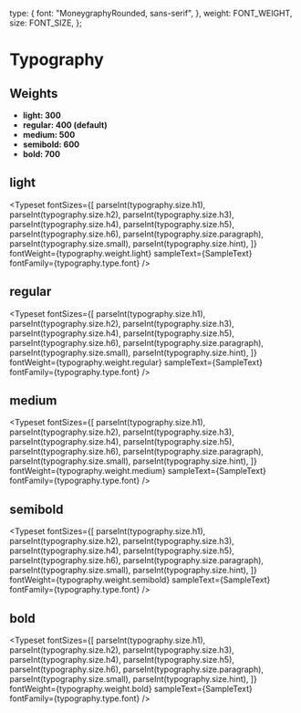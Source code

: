 
<Meta title="System/Typography" />

  type: {
    font: "MoneygraphyRounded, sans-serif",
  },
  weight: FONT_WEIGHT,
  size: FONT_SIZE,
};


# Typography

## **Weights**

- **light: 300**
- **regular: 400 (default)**
- **medium: 500**
- **semibold: 600**
- **bold: 700**

## **light**

<Typeset
  fontSizes={[
    parseInt(typography.size.h1),
    parseInt(typography.size.h2),
    parseInt(typography.size.h3),
    parseInt(typography.size.h4),
    parseInt(typography.size.h5),
    parseInt(typography.size.h6),
    parseInt(typography.size.paragraph),
    parseInt(typography.size.small),
    parseInt(typography.size.hint),
  ]}
  fontWeight={typography.weight.light}
  sampleText={SampleText}
  fontFamily={typography.type.font}
/>

## **regular**

<Typeset
  fontSizes={[
    parseInt(typography.size.h1),
    parseInt(typography.size.h2),
    parseInt(typography.size.h3),
    parseInt(typography.size.h4),
    parseInt(typography.size.h5),
    parseInt(typography.size.h6),
    parseInt(typography.size.paragraph),
    parseInt(typography.size.small),
    parseInt(typography.size.hint),
  ]}
  fontWeight={typography.weight.regular}
  sampleText={SampleText}
  fontFamily={typography.type.font}
/>

## **medium**

<Typeset
  fontSizes={[
    parseInt(typography.size.h1),
    parseInt(typography.size.h2),
    parseInt(typography.size.h3),
    parseInt(typography.size.h4),
    parseInt(typography.size.h5),
    parseInt(typography.size.h6),
    parseInt(typography.size.paragraph),
    parseInt(typography.size.small),
    parseInt(typography.size.hint),
  ]}
  fontWeight={typography.weight.medium}
  sampleText={SampleText}
  fontFamily={typography.type.font}
/>

## **semibold**

<Typeset
  fontSizes={[
    parseInt(typography.size.h1),
    parseInt(typography.size.h2),
    parseInt(typography.size.h3),
    parseInt(typography.size.h4),
    parseInt(typography.size.h5),
    parseInt(typography.size.h6),
    parseInt(typography.size.paragraph),
    parseInt(typography.size.small),
    parseInt(typography.size.hint),
  ]}
  fontWeight={typography.weight.semibold}
  sampleText={SampleText}
  fontFamily={typography.type.font}
/>

## **bold**

<Typeset
  fontSizes={[
    parseInt(typography.size.h1),
    parseInt(typography.size.h2),
    parseInt(typography.size.h3),
    parseInt(typography.size.h4),
    parseInt(typography.size.h5),
    parseInt(typography.size.h6),
    parseInt(typography.size.paragraph),
    parseInt(typography.size.small),
    parseInt(typography.size.hint),
  ]}
  fontWeight={typography.weight.bold}
  sampleText={SampleText}
  fontFamily={typography.type.font}
/>
